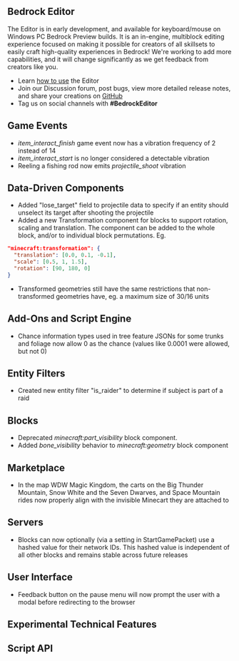 
## **Bedrock Editor**

The Editor is in early development, and available for keyboard/mouse on Windows PC Bedrock Preview builds. It is an in-engine, multiblock editing experience focused on making it possible for creators of all skillsets to easily craft high-quality experiences in Bedrock! We're working to add more capabilities, and it will change significantly as we get feedback from creators like you.

- Learn [how to use](https://aka.ms/LearnEditor) the Editor
- Join our Discussion forum, post bugs, view more detailed release notes, and share your creations on [GitHub](https://github.com/Mojang/minecraft-editor)
- Tag us on social channels with **#BedrockEditor**

## **Game Events**

- *item_interact_finish* game event now has a vibration frequency of 2 instead of 14
- *item_interact_start* is no longer considered a detectable vibration
- Reeling a fishing rod now emits *projectile_shoot* vibration

## **Data-Driven Components**

- Added "lose_target" field to projectile data to specify if an entity should unselect its target after shooting the projectile
- Added a new Transformation component for blocks to support rotation, scaling and translation. The component can be added to the whole block, and/or to individual block permutations. Eg.

```json
"minecraft:transformation": {
  "translation": [0.0, 0.1, -0.1],
  "scale": [0.5, 1, 1.5],
  "rotation": [90, 180, 0]
}
```

- Transformed geometries still have the same restrictions that non-transformed geometries have, eg. a maximum size of 30/16 units

## **Add-Ons and Script Engine**

- Chance information types used in tree feature JSONs for some trunks and foliage now allow 0 as the chance (values like 0.0001 were allowed, but not 0)

## **Entity Filters**

- Created new entity filter "is_raider" to determine if subject is part of a raid

## **Blocks**

- Deprecated *minecraft:part_visibility* block component.
- Added *bone_visibility* behavior to *minecraft:geometry* block component

##  **Marketplace**

- In the map WDW Magic Kingdom, the carts on the Big Thunder Mountain, Snow White and the Seven Dwarves, and Space Mountain rides now properly align with the invisible Minecart they are attached to

## **Servers**

- Blocks can now optionally (via a setting in StartGamePacket) use a hashed value for their network IDs. This hashed value is independent of all other blocks and remains stable across future releases

## **User Interface**

- Feedback button on the pause menu will now prompt the user with a modal before redirecting to the browser

<h2 className="experimental_divider">Experimental Technical Features</h2>

## **Script API**

<TechSapi/>

[//]: # (<Switcher techSapi={<TechSapi/>} techSapiDiff={<TechSapiChangelog/>}/>)